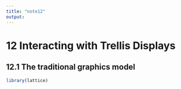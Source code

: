 ```yaml
---
title: "note12"
output: 
---
```


# 12 Interacting with Trellis Displays

## 12.1 The traditional graphics model

```r
library(lattice)
```


```r

```

